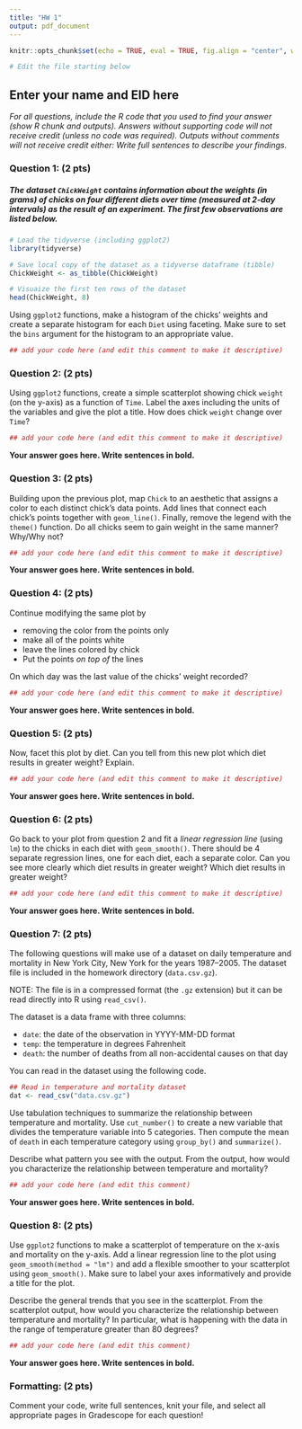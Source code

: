 ```yaml
---
title: "HW 1"
output: pdf_document
---
```


```r
knitr::opts_chunk$set(echo = TRUE, eval = TRUE, fig.align = "center", warning = FALSE, message = FALSE, R.options=list(max.print=100))

# Edit the file starting below
```

## Enter your name and EID here

*For all questions, include the R code that you used to find your answer (show R chunk and outputs). Answers without supporting code will not receive credit (unless no code was required). Outputs without comments will not receive credit either: Write full sentences to describe your findings.*


### Question 1: (2 pts)

##### The dataset `ChickWeight` contains information about the weights (in grams) of chicks on four different diets over time (measured at 2-day intervals) as the result of an experiment. The first few observations are listed below.

```r
# Load the tidyverse (including ggplot2)
library(tidyverse)

# Save local copy of the dataset as a tidyverse dataframe (tibble)
ChickWeight <- as_tibble(ChickWeight)

# Visuaize the first ten rows of the dataset
head(ChickWeight, 8)
```

Using `ggplot2` functions, make a histogram of the chicks' weights and create a separate histogram for each `Diet` using faceting. Make sure to set the `bins` argument for the histogram to an appropriate value.


```r
## add your code here (and edit this comment to make it descriptive)
```



### Question 2: (2 pts)

Using `ggplot2` functions, create a simple scatterplot showing chick `weight` (on the y-axis) as a function of `Time`. Label the axes including the units of the variables and give the plot a title. How does chick `weight` change over `Time`?

```r
## add your code here (and edit this comment to make it descriptive)

```

**Your answer goes here. Write sentences in bold.**


### Question 3: (2 pts)

Building upon the previous plot, map `Chick` to an aesthetic that assigns a color to each distinct chick’s data points. Add lines that connect each chick’s points together with `geom_line()`. Finally, remove the legend with the `theme()` function. Do all chicks seem to gain weight in the same manner? Why/Why not?


```r
## add your code here (and edit this comment to make it descriptive)

```

**Your answer goes here. Write sentences in bold.**


### Question 4: (2 pts)

Continue modifying the same plot by 

* removing the color from the points only
* make all of the points white 
* leave the lines colored by chick
* Put the points *on top of* the lines 

On which day was the last value of the chicks' weight recorded?

```r
## add your code here (and edit this comment to make it descriptive)

```

**Your answer goes here. Write sentences in bold.**


### Question 5: (2 pts)

Now, facet this plot by diet. Can you tell from this new plot which diet results in greater weight? Explain.

```r
## add your code here (and edit this comment to make it descriptive)

```

**Your answer goes here. Write sentences in bold.**


### Question 6: (2 pts)

Go back to your plot from question 2 and fit a *linear regression line* (using `lm`) to the chicks in each diet with `geom_smooth()`. There should be 4 separate regression lines, one for each diet, each a separate color. Can you see more clearly which diet results in greater weight? Which diet results in greater weight?

```r
## add your code here (and edit this comment to make it descriptive)

```

**Your answer goes here. Write sentences in bold.**


### Question 7: (2 pts)

The following questions will make use of a dataset on daily temperature and mortality in New York City, New York for the years 1987--2005. The dataset file is included in the homework directory (`data.csv.gz`). 

NOTE: The file is in a compressed format (the `.gz` extension) but it can be read directly into R using `read_csv()`.

The dataset is a data frame with three columns:

* `date`: the date of the observation in YYYY-MM-DD format
* `temp`: the temperature in degrees Fahrenheit
* `death`: the number of deaths from all non-accidental causes on that day

You can read in the dataset using the following code.

```r
## Read in temperature and mortality dataset 
dat <- read_csv("data.csv.gz")
```

Use tabulation techniques to summarize the relationship between temperature and mortality. Use `cut_number()` to create a new variable that divides the temperature variable into 5 categories. Then compute the mean of `death` in each temperature category using `group_by()` and `summarize()`. 

Describe what pattern you see with the output. From the output, how would you characterize the relationship between temperature and mortality?

```r
## add your code here (and edit this comment)

```

**Your answer goes here. Write sentences in bold.**


### Question 8: (2 pts)

Use `ggplot2` functions to make a scatterplot of temperature on the x-axis and mortality on the y-axis. Add a linear regression line to the plot using `geom_smooth(method = "lm")` and add a flexible smoother to your scatterplot using `geom_smooth()`. Make sure to label your axes informatively and provide a title for the plot. 

Describe the general trends that you see in the scatterplot. From the scatterplot output, how would you characterize the relationship between temperature and mortality? In particular, what is happening with the data in the range of temperature greater than 80 degrees? 

```r
## add your code here (and edit this comment)

```

**Your answer goes here. Write sentences in bold.**


### Formatting: (2 pts)

Comment your code, write full sentences, knit your file, and select all appropriate pages in Gradescope for each question!

